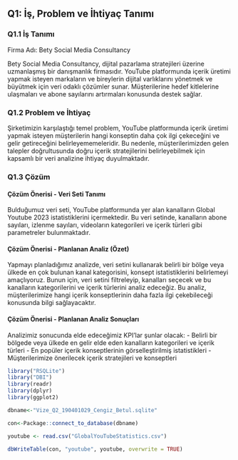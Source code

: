 ## Q1: İş, Problem ve İhtiyaç Tanımı

### Q1.1 İş Tanımı
Firma Adı: Bety Social Media Consultancy

Bety Social Media Consultancy, dijital pazarlama stratejileri üzerine uzmanlaşmış bir danışmanlık firmasıdır. YouTube platformunda içerik üretimi yapmak isteyen markaların ve bireylerin dijital varlıklarını yönetmek ve büyütmek için veri odaklı çözümler sunar. Müşterilerine hedef kitlelerine ulaşmaları ve abone sayılarını artırmaları konusunda destek sağlar.

### Q1.2 Problem ve İhtiyaç
Şirketimizin karşılaştığı temel problem, YouTube platformunda içerik üretimi yapmak isteyen müşterilerin hangi konseptin daha çok ilgi çekeceğini ve gelir getireceğini belirleyememeleridir. Bu nedenle, müşterilerimizden gelen talepler doğrultusunda doğru içerik stratejilerini belirleyebilmek için kapsamlı bir veri analizine ihtiyaç duyulmaktadır.

### Q1.3 Çözüm

#### Çözüm Önerisi - Veri Seti Tanımı
Bulduğumuz veri seti, YouTube platformunda yer alan kanalların Global Youtube 2023 istatistiklerini içermektedir. Bu veri setinde, kanalların abone sayıları, izlenme sayıları, videoların kategorileri ve içerik türleri gibi parametreler bulunmaktadır.

#### Çözüm Önerisi - Planlanan Analiz (Özet)
Yapmayı planladığımız analizde, veri setini kullanarak belirli bir bölge veya ülkede en çok bulunan kanal kategorisini, konsept istatistiklerini belirlemeyi amaçlıyoruz. Bunun için, veri setini filtreleyip, kanalları seçecek ve bu kanalların kategorilerini ve içerik türlerini analiz edeceğiz. Bu analiz, müşterilerimize hangi içerik konseptlerinin daha fazla ilgi çekebileceği konusunda bilgi sağlayacaktır.

#### Çözüm Önerisi - Planlanan Analiz Sonuçları
Analizimiz sonucunda elde edeceğimiz KPI'lar şunlar olacak:
- Belirli bir bölgede veya ülkede en gelir elde eden kanalların kategorileri ve içerik türleri
- En popüler içerik konseptlerinin görselleştirilmiş istatistikleri
- Müşterilerimize önerilecek içerik stratejileri ve konseptleri
```r
library("RSQLite")
library("DBI")
library(readr)
library(dplyr)
library(ggplot2)

dbname<-"Vize_Q2_190401029_Cengiz_Betul.sqlite"

con<-Package::connect_to_database(dbname)

youtube <- read.csv("GlobalYouTubeStatistics.csv")

dbWriteTable(con, "youtube", youtube, overwrite = TRUE)
```

